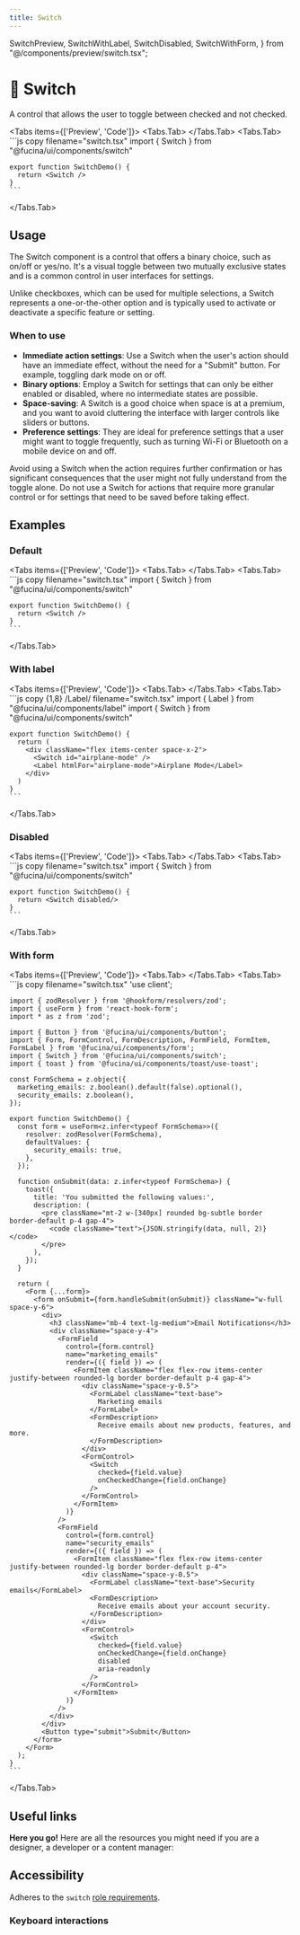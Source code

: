 ```yaml
---
title: Switch
---
```


  SwitchPreview,
  SwitchWithLabel,
  SwitchDisabled,
  SwitchWithForm,
} from "@/components/preview/switch.tsx";

# 💠 Switch

A control that allows the user to toggle between checked and not checked.

<Tabs items={['Preview', 'Code']}>
  <Tabs.Tab>
    <SwitchPreview />
  </Tabs.Tab>
  <Tabs.Tab>
    ```js copy filename="switch.tsx"
    import { Switch } from "@fucina/ui/components/switch"

    export function SwitchDemo() {
      return <Switch />
    }
    ```

  </Tabs.Tab>
</Tabs>

## Usage

The Switch component is a control that offers a binary choice, such as on/off or yes/no. It's a visual toggle between two mutually exclusive states and is a common control in user interfaces for settings.

Unlike checkboxes, which can be used for multiple selections, a Switch represents a one-or-the-other option and is typically used to activate or deactivate a specific feature or setting.

### When to use

- **Immediate action settings**: Use a Switch when the user's action should have an immediate effect, without the need for a "Submit" button. For example, toggling dark mode on or off.
- **Binary options**: Employ a Switch for settings that can only be either enabled or disabled, where no intermediate states are possible.
- **Space-saving**: A Switch is a good choice when space is at a premium, and you want to avoid cluttering the interface with larger controls like sliders or buttons.
- **Preference settings**: They are ideal for preference settings that a user might want to toggle frequently, such as turning Wi-Fi or Bluetooth on a mobile device on and off.

Avoid using a Switch when the action requires further confirmation or has significant consequences that the user might not fully understand from the toggle alone. Do not use a Switch for actions that require more granular control or for settings that need to be saved before taking effect.

## Examples

### Default

<Tabs items={['Preview', 'Code']}>
  <Tabs.Tab>
    <SwitchPreview />
  </Tabs.Tab>
  <Tabs.Tab>
    ```js copy filename="switch.tsx"
    import { Switch } from "@fucina/ui/components/switch"

    export function SwitchDemo() {
      return <Switch />
    }
    ```

  </Tabs.Tab>
</Tabs>

### With label

<Tabs items={['Preview', 'Code']}>
  <Tabs.Tab>
    <SwitchWithLabel />
  </Tabs.Tab>
  <Tabs.Tab>
    ```js copy {1,8} /Label/ filename="switch.tsx"
    import { Label } from "@fucina/ui/components/label"
    import { Switch } from "@fucina/ui/components/switch"

    export function SwitchDemo() {
      return (
        <div className="flex items-center space-x-2">
          <Switch id="airplane-mode" />
          <Label htmlFor="airplane-mode">Airplane Mode</Label>
        </div>
      )
    }
    ```

  </Tabs.Tab>
</Tabs>

### Disabled

<Tabs items={['Preview', 'Code']}>
  <Tabs.Tab>
    <SwitchDisabled />
  </Tabs.Tab>
  <Tabs.Tab>
    ```js copy filename="switch.tsx"
    import { Switch } from "@fucina/ui/components/switch"

    export function SwitchDemo() {
      return <Switch disabled/>
    }
    ```

  </Tabs.Tab>
</Tabs>

### With form

<Tabs items={['Preview', 'Code']}>
  <Tabs.Tab>
    <SwitchWithForm />
  </Tabs.Tab>
  <Tabs.Tab>
    ```js copy filename="switch.tsx"
    'use client';

    import { zodResolver } from '@hookform/resolvers/zod';
    import { useForm } from 'react-hook-form';
    import * as z from 'zod';

    import { Button } from '@fucina/ui/components/button';
    import { Form, FormControl, FormDescription, FormField, FormItem, FormLabel } from '@fucina/ui/components/form';
    import { Switch } from '@fucina/ui/components/switch';
    import { toast } from '@fucina/ui/components/toast/use-toast';

    const FormSchema = z.object({
      marketing_emails: z.boolean().default(false).optional(),
      security_emails: z.boolean(),
    });

    export function SwitchDemo() {
      const form = useForm<z.infer<typeof FormSchema>>({
        resolver: zodResolver(FormSchema),
        defaultValues: {
          security_emails: true,
        },
      });

      function onSubmit(data: z.infer<typeof FormSchema>) {
        toast({
          title: 'You submitted the following values:',
          description: (
            <pre className="mt-2 w-[340px] rounded bg-subtle border border-default p-4 gap-4">
              <code className="text">{JSON.stringify(data, null, 2)}</code>
            </pre>
          ),
        });
      }

      return (
        <Form {...form}>
          <form onSubmit={form.handleSubmit(onSubmit)} className="w-full space-y-6">
            <div>
              <h3 className="mb-4 text-lg-medium">Email Notifications</h3>
              <div className="space-y-4">
                <FormField
                  control={form.control}
                  name="marketing_emails"
                  render={({ field }) => (
                    <FormItem className="flex flex-row items-center justify-between rounded-lg border border-default p-4 gap-4">
                      <div className="space-y-0.5">
                        <FormLabel className="text-base">
                          Marketing emails
                        </FormLabel>
                        <FormDescription>
                          Receive emails about new products, features, and more.
                        </FormDescription>
                      </div>
                      <FormControl>
                        <Switch
                          checked={field.value}
                          onCheckedChange={field.onChange}
                        />
                      </FormControl>
                    </FormItem>
                  )}
                />
                <FormField
                  control={form.control}
                  name="security_emails"
                  render={({ field }) => (
                    <FormItem className="flex flex-row items-center justify-between rounded-lg border border-default p-4">
                      <div className="space-y-0.5">
                        <FormLabel className="text-base">Security emails</FormLabel>
                        <FormDescription>
                          Receive emails about your account security.
                        </FormDescription>
                      </div>
                      <FormControl>
                        <Switch
                          checked={field.value}
                          onCheckedChange={field.onChange}
                          disabled
                          aria-readonly
                        />
                      </FormControl>
                    </FormItem>
                  )}
                />
              </div>
            </div>
            <Button type="submit">Submit</Button>
          </form>
        </Form>
      );
    }
    ```

  </Tabs.Tab>
</Tabs>

## Useful links

**Here you go!** Here are all the resources you might need if you are a designer, a developer or a content manager:

<Cards className="mt-8">
  <Card
    title="🤖 Storybook"
    href="https://fucina-storybook.vercel.app/?path=/docs/components-switch--documentation"
  />
  <Card
    title="🪄 Figma"
    href="https://www.figma.com/design/Jfto7FUoU7mSpnv9uESD60/%F0%9F%9F%A0-feely---design-system?node-id=540-8880&t=nua4UmG9Iu1hfUAm-1"
  />
  <Card
    title="🐝 API Reference"
    href="https://www.radix-ui.com/primitives/docs/components/switch#api-reference"
  />
</Cards>

## Accessibility

Adheres to the `switch` [role requirements](https://www.w3.org/WAI/ARIA/apg/patterns/switch/).

### Keyboard interactions

<AccessibilityTable rows={switchAccessibilityData} />
